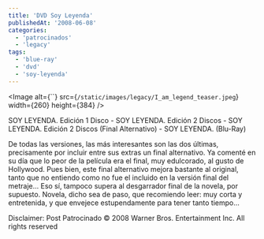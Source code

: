```yaml
---
title: 'DVD Soy Leyenda'
publishedAt: '2008-06-08'
categories:
  - 'patrocinados'
  - 'legacy'
tags:
  - 'blue-ray'
  - 'dvd'
  - 'soy-leyenda'
---
```


<Image
alt={\`\`} src={`/static/images/legacy/I_am_legend_teaser.jpeg`}
width={260}
height={384}
/>

SOY LEYENDA. Edición 1 Disco - SOY LEYENDA. Edición 2 Discos - SOY LEYENDA. Edición 2 Discos (Final Alternativo) - SOY LEYENDA. (Blu-Ray)

De todas las versiones, las más interesantes son las dos últimas, precisamente por incluir entre sus extras un final alternativo. Ya comenté en su día que lo peor de la película era el final, muy edulcorado, al gusto de Hollywood. Pues bien, este final alternativo mejora bastante al original, tanto que no entiendo como no fue el incluido en la versión final del metraje... Eso sí, tampoco supera al desgarrador final de la novela, por supuesto. Novela, dicho sea de paso, que recomiendo leer: muy corta y entretenida, y que envejece estupendamente para tener tanto tiempo...

Disclaimer: Post Patrocinado © 2008 Warner Bros. Entertainment Inc. All rights reserved
